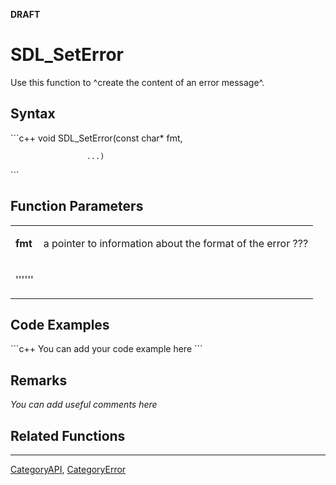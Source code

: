 <!-- pragma section-numbers off -->
<!-- pragma disable-camelcase -->
'''DRAFT'''

= SDL_SetError =
Use this function to ^create the content of an error message^.


== Syntax ==
```c++
void SDL_SetError(const char* fmt, 
                  ...)
```

== Function Parameters ==
{|
|'''fmt'''
|a pointer to information about the format of the error ???
|-
|''''''
|
|}

== Code Examples ==
```c++
You can add your code example here
```

== Remarks ==
''You can add useful comments here''

== Related Functions ==

----
[[CategoryAPI]], [[CategoryError]]
